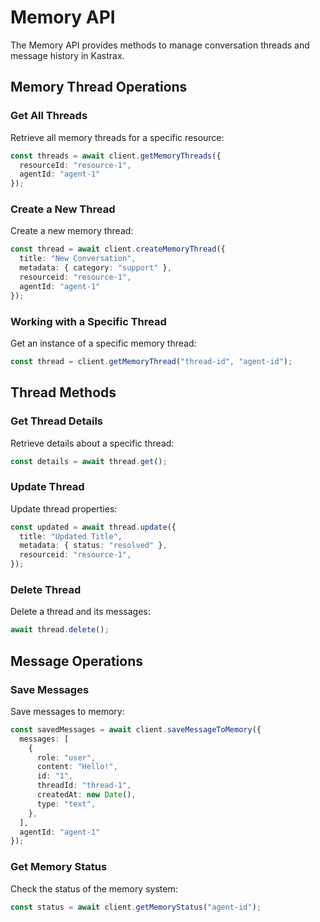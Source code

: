 # Memory API

The Memory API provides methods to manage conversation threads and message history in Kastrax.

## Memory Thread Operations

### Get All Threads

Retrieve all memory threads for a specific resource:

```typescript
const threads = await client.getMemoryThreads({
  resourceId: "resource-1",
  agentId: "agent-1"
});
```

### Create a New Thread

Create a new memory thread:

```typescript
const thread = await client.createMemoryThread({
  title: "New Conversation",
  metadata: { category: "support" },
  resourceid: "resource-1",
  agentId: "agent-1"
});
```

### Working with a Specific Thread

Get an instance of a specific memory thread:

```typescript
const thread = client.getMemoryThread("thread-id", "agent-id");
```

## Thread Methods

### Get Thread Details

Retrieve details about a specific thread:

```typescript
const details = await thread.get();
```

### Update Thread

Update thread properties:

```typescript
const updated = await thread.update({
  title: "Updated Title",
  metadata: { status: "resolved" },
  resourceid: "resource-1",
});
```

### Delete Thread

Delete a thread and its messages:

```typescript
await thread.delete();
```

## Message Operations

### Save Messages

Save messages to memory:

```typescript
const savedMessages = await client.saveMessageToMemory({
  messages: [
    {
      role: "user",
      content: "Hello!",
      id: "1",
      threadId: "thread-1",
      createdAt: new Date(),
      type: "text",
    },
  ],
  agentId: "agent-1"
});
```

### Get Memory Status

Check the status of the memory system:

```typescript
const status = await client.getMemoryStatus("agent-id");
```
